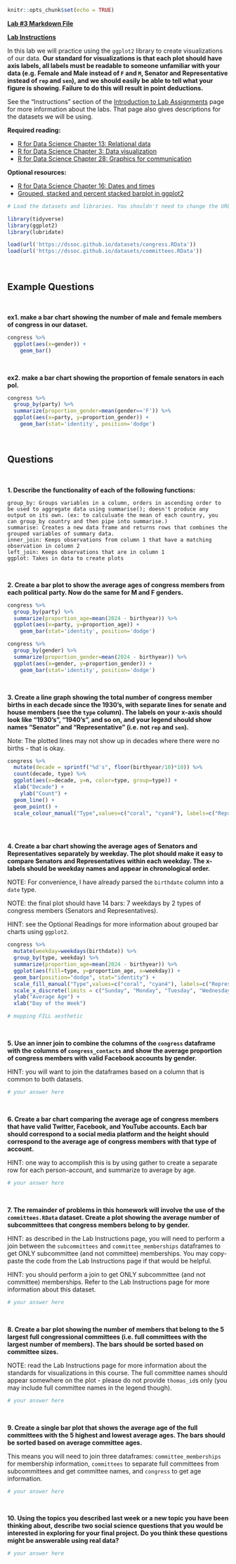 ```r
knitr::opts_chunk$set(echo = TRUE)
```

[**Lab #3 Markdown File**](/assignments/Lab_3.Rmd)

[**Lab Instructions**](https://dssoc.github.io/assignments/lab_instructions.html)

In this lab we will practice using the `ggplot2` library to create visualizations of our data. **Our standard for visualizations is that each plot should have axis labels, all labels must be readable to someone unfamiliar with your data (e.g. Female and Male instead of `F` and `M`, Senator and Representative instead of `rep` and `sen`), and we should easily be able to tell what your figure is showing. Failure to do this will result in point deductions.**

See the "Instructions" section of the [Introduction to Lab Assignments](https://dssoc.github.io/assignments/lab_instructions.html) page for more information about the labs. That page also gives descriptions for the datasets we will be using.

**Required reading:**

-   [R for Data Science Chapter 13: Relational data](https://r4ds.had.co.nz/relational-data.html)
-   [R for Data Science Chapter 3: Data visualization](https://r4ds.had.co.nz/data-visualisation.html)
-   [R for Data Science Chapter 28: Graphics for communication](https://r4ds.had.co.nz/graphics-for-communication.html)

**Optional resources:**

-   [R for Data Science Chapter 16: Dates and times](https://r4ds.had.co.nz/dates-and-times.html)
-   [Grouped, stacked and percent stacked barplot in ggplot2](https://www.r-graph-gallery.com/48-grouped-barplot-with-ggplot2.html)

```r
# Load the datasets and libraries. You shouldn't need to change the URL in the `load` function.

library(tidyverse)
library(ggplot2)
library(lubridate)

load(url('https://dssoc.github.io/datasets/congress.RData'))
load(url('https://dssoc.github.io/datasets/committees.RData'))
```

<br/>

## Example Questions

<br>

**ex1. make a bar chart showing the number of male and female members of congress in our dataset.**

```r
congress %>% 
  ggplot(aes(x=gender)) +
    geom_bar()
```

<br/>

**ex2. make a bar chart showing the proportion of female senators in each pol.**

```r
congress %>% 
  group_by(party) %>% 
  summarize(proportion_gender=mean(gender=='F')) %>% 
  ggplot(aes(x=party, y=proportion_gender)) +
    geom_bar(stat='identity', position='dodge')
```

<br/>

## Questions

<br>

**1. Describe the functionality of each of the following functions:**

```         
group_by: Groups variables in a column, orders in ascending order to be used to aggregate data using summarise(); doesn't produce any output on its own. (ex: to calculuate the mean of each country, you can group_by country and then pipe into summarise.)
summarise: Creates a new data frame and returns rows that combines the grouped variables of summary data.
inner_join: Keeps observations from column 1 that have a matching observation in column 2
left_join: Keeps observations that are in column 1
ggplot: Takes in data to create plots
```

<br/>

**2. Create a bar plot to show the average ages of congress members from each political party. Now do the same for M and F genders.**

```r
congress %>%
  group_by(party) %>% 
  summarize(proportion_age=mean(2024 - birthyear)) %>% 
  ggplot(aes(x=party, y=proportion_age)) +
    geom_bar(stat='identity', position='dodge')

congress %>%
  group_by(gender) %>% 
  summarize(proportion_gender=mean(2024 - birthyear)) %>% 
  ggplot(aes(x=gender, y=proportion_gender)) +
    geom_bar(stat='identity', position='dodge')
```

<br/>

**3. Create a line graph showing the total number of congress member births in each decade since the 1930's, with separate lines for senate and house members (see the `type` column). The labels on your x-axis should look like "1930's", "1940's", and so on, and your legend should show names "Senator" and "Representative" (i.e. not `rep` and `sen`).**

Note: The plotted lines may not show up in decades where there were no births - that is okay.

```r
congress %>%
  mutate(decade = sprintf("%d's", floor(birthyear/10)*10)) %>%
  count(decade, type) %>%
  ggplot(aes(x=decade, y=n, color=type, group=type)) +
  xlab("Decade") +
	ylab("Count") +
  geom_line() +
  geom_point() +
  scale_colour_manual("Type",values=c("coral", "cyan4"), labels=c("Representative","Senator"))



```

<br/>

**4. Create a bar chart showing the average ages of Senators and Representatives separately by weekday. The plot should make it easy to compare Senators and Representatives within each weekday. The x-labels should be weekday names and appear in chronological order.**

NOTE: For convenience, I have already parsed the `birthdate` column into a `date` type.

NOTE: the final plot should have 14 bars: 7 weekdays by 2 types of congress members (Senators and Representatives).

HINT: see the Optional Readings for more information about grouped bar charts using `ggplot2`.

```r
congress %>%
  mutate(weekday=weekdays(birthdate)) %>%
  group_by(type, weekday) %>%
  summarize(proportion_age=mean(2024 - birthyear)) %>%
  ggplot(aes(fill=type, y=proportion_age, x=weekday)) + 
  geom_bar(position="dodge", stat="identity") +
  scale_fill_manual("Type",values=c("coral", "cyan4"), labels=c("Representative","Senator")) +
  scale_x_discrete(limits = c("Sunday", "Monday", "Tuesday", "Wednesday", "Thursday", "Friday", "Saturday")) +
  ylab("Average Age") +
  xlab("Day of the Week")

# mapping FILL aesthetic
```

<br/>

**5. Use an inner join to combine the columns of the `congress` dataframe with the columns of `congress_contacts` and show the average proportion of congress members with valid Facebook accounts by gender.**

HINT: you will want to join the dataframes based on a column that is common to both datasets.

```r
# your answer here
```

<br/>

**6. Create a bar chart comparing the average age of congress members that have valid Twitter, Facebook, and YouTube accounts. Each bar should correspond to a social media platform and the height should correspond to the average age of congress members with that type of account.**

HINT: one way to accomplish this is by using gather to create a separate row for each person-account, and summarize to average by age.

```r
# your answer here
```

<br/>

**7. The remainder of problems in this homework will involve the use of the `committees.RData` dataset. Create a plot showing the average number of subcommittees that congress members belong to by gender.**

HINT: as described in the Lab Instructions page, you will need to perform a join between the `subcommittees` and `committee_memberships` dataframes to get ONLY subcommittee (and not committee) memberships. You may copy-paste the code from the Lab Instructions page if that would be helpful.

HINT: you should perform a join to get ONLY subcommittee (and not committee) memberships. Refer to the Lab Instructions page for more information about this dataset.

```r
# your answer here
```

</br>

**8. Create a bar plot showing the number of members that belong to the 5 largest full congressional committees (i.e. full committees with the largest number of members). The bars should be sorted based on committee sizes.**

NOTE: read the Lab Instructions page for more information about the standards for visualizations in this course. The full committee names should appear somewhere on the plot - please do not provide `thomas_id`s only (you may include full committee names in the legend though).

```r
# your answer here
```

<br/>

**9. Create a single bar plot that shows the average age of the full committees with the 5 highest and lowest average ages. The bars should be sorted based on average committee ages.**

This means you will need to join three dataframes: `committee_memberships` for membership information, `committees` to separate full committees from subcommittees and get committee names, and `congress` to get age information.

```r
# your answer here
```

<br/>

**10. Using the topics you described last week or a new topic you have been thinking about, describe two social science questions that you would be interested in exploring for your final project. Do you think these questions might be answerable using real data?**

```r
# your answer here
```
